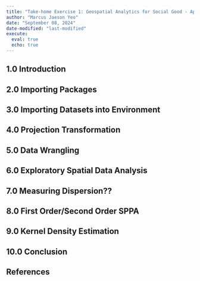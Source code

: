 ```yaml
---
title: "Take-home Exercise 1: Geospatial Analytics for Social Good - Application of Spatial and Spatio-temporal Point Patterns Analysis to discover the geographical distribution of Armed Conflict in Myanmar"
author: "Marcus Jaeson Yeo"
date: "September 08, 2024"
date-modified: "last-modified"
execute: 
  eval: true
  echo: true
---
```


## 1.0 Introduction

## 2.0 Importing Packages

## 3.0 Importing Datasets into Environment

## 4.0 Projection Transformation

## 5.0 Data Wrangling

## 6.0 Exploratory Spatial Data Analysis

## 7.0 Measuring Dispersion??

## 8.0 First Order/Second Order SPPA

## 9.0 Kernel Density Estimation

## 10.0 Conclusion

## References
